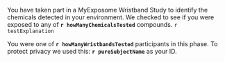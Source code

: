 
You have taken part in a MyExposome Wristband Study to identify the chemicals detected in your environment.  We checked to see if you were exposed to any of  **`r howManyChemicalsTested`** compounds.  `r testExplanation` 

You were one of  **`r howManyWristbandsTested`** participants in this phase. To protect privacy we used this:   **`r pureSubjectName`** as your ID.

<!--
[comment1]: # (The line below, taken out of comment, will identify the MyExposome subject name (not show in output).)
[comment2]: # (You were originally assigned, by MyExposome, the unique subject identifier of **   r PureSampleName   **.)
-->






